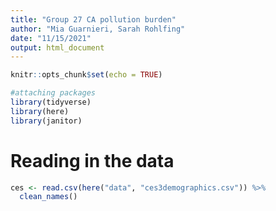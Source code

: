 ```yaml
---
title: "Group 27 CA pollution burden"
author: "Mia Guarnieri, Sarah Rohlfing"
date: "11/15/2021"
output: html_document
---
```


```r
knitr::opts_chunk$set(echo = TRUE)

#attaching packages
library(tidyverse)
library(here)
library(janitor)
```

# Reading in the data

```r
ces <- read.csv(here("data", "ces3demographics.csv")) %>% 
  clean_names()
```

